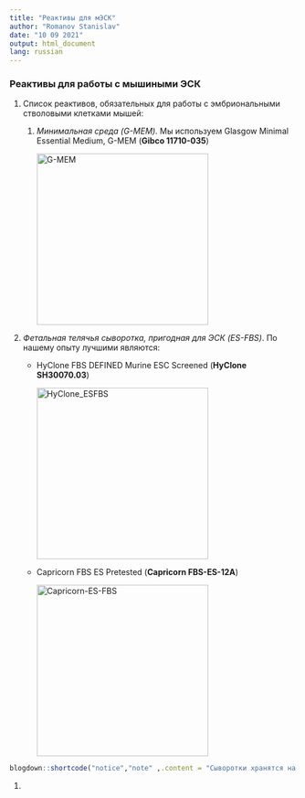 ```yaml
---
title: "Реактивы для мЭСК"
author: "Romanov Stanislav"
date: "10 09 2021"
output: html_document
lang: russian
---
```


### Реактивы для работы с мышиными ЭСК

1.  Список реактивов, обязательных для работы с эмбриональными стволовыми клетками мышей:

    1.  *Минимальная среда (G-MEM).* Мы используем Glasgow Minimal Essential Medium, G-MEM (**Gibco 11710-035**)

        ![](./index_image/gibco_G-MEM.jpg "G-MEM"){width="300"}

2.  *Фетальная телячья сыворотка, пригодная для ЭСК (ES-FBS)*. По нашему опыту лучшими являются:

    -   HyClone FBS DEFINED Murine ESC Screened (**HyClone SH30070.03**)

        ![](./index_image/HyClone_ESFBS.jpg "HyClone_ESFBS"){width="300"}

    -   Capricorn FBS ES Pretested (**Capricorn FBS-ES-12A**)

        ![](./index_image/Capricorn_ESFBS.jpg "Capricorn-ES-FBS"){width="300"}

```r
blogdown::shortcode("notice","note" ,.content = "Сыворотки хранятся на -20 градусах. Перед использованием белки системы комплемента в сыворотке должны быть инактивированы. Это достигается нагреванием FBS до 56 градусов в водяной бане в течение 30 минут. После инактивации сыворотку аликвотируют по 40-45 мл в фальконы на 50. Далее фальконы помечают инициалами \"iES-FBS\" и замораживают в вертикальном положении. Перед аликвотированием стоит дождаться, когда на дно бутылки полностью выпадет осадок.")
```

1.  
